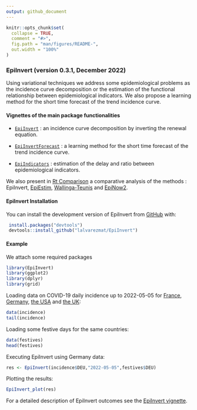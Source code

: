 ```yaml
---
output: github_document
---
```


<!-- README.md is generated from README.Rmd. Please edit that file -->

```r
knitr::opts_chunk$set(
  collapse = TRUE,
  comment = "#>",
  fig.path = "man/figures/README-",
  out.width = "100%"
)
```

### EpiInvert (version 0.3.1, December 2022)

<!-- badges: start -->
<!-- badges: end -->

Using variational techniques we address some epidemiological problems as the incidence curve decomposition or the estimation of the functional relationship between epidemiological indicators. We also propose a learning method for the short time forecast of the trend incidence curve. 

#### Vignettes of the main package functionalities 

* [`EpiInvert`](https://lalvarezmat.github.io/EpiInvert/EpiInvertVignette.html) : an incidence curve decomposition by inverting the renewal equation.

* [`EpiInvertForecast`](https://lalvarezmat.github.io/EpiInvert/EpiInvertForecastVignette.html) : a learning method for the short time forecast of the trend incidence curve. 

* [`EpiIndicators`](https://lalvarezmat.github.io/EpiInvert/EpiIndicatorsVignette.html) : estimation of the delay and ratio between epidemiological indicators. 

We also present in [Rt Comparison](https://lalvarezmat.github.io/EpiInvert/RtComparisonVignette.html) 
a comparative analysis of the methods : EpiInvert, 
[EpiEstim]( https://CRAN.R-project.org/package=EpiEstim), 
[Wallinga-Teunis](https://academic.oup.com/aje/article/160/6/509/79472)
and 
[EpiNow2]( https://CRAN.R-project.org/package=EpiNow2).

#### EpiInvert Installation

You can install the development version of EpiInvert from [GitHub](https://github.com/) with:

```r
 install.packages("devtools")
 devtools::install_github("lalvarezmat/EpiInvert")
```

#### Example
We attach some required packages
```r
library(EpiInvert)
library(ggplot2)
library(dplyr)
library(grid)
```  

Loading data on COVID-19 daily incidence up to 2022-05-05 for 
[France](https://www.santepubliquefrance.fr/dossiers/coronavirus-covid-19/coronavirus-chiffres-cles-et-evolution-de-la-covid-19-en-france-et-dans-le-monde), 
[Germany](https://experience.arcgis.com/experience/478220a4c454480e823b17327b2bf1d4), 
[the USA](https://ourworldindata.org/coronavirus-source-data) 
and [the UK](https://ourworldindata.org/coronavirus-source-data): 
```r
data(incidence)
tail(incidence)
```

Loading some festive days for the same countries: 
```r
data(festives)
head(festives)
```

Executing EpiInvert using Germany data:
```r
res <- EpiInvert(incidence$DEU,"2022-05-05",festives$DEU)
```

Plotting the results: 
```r
EpiInvert_plot(res)

```

For a detailed description of EpiInvert outcomes see the [EpiInvert vignette](https://lalvarezmat.github.io/EpiInvert/EpiInvertVignette.html). 



